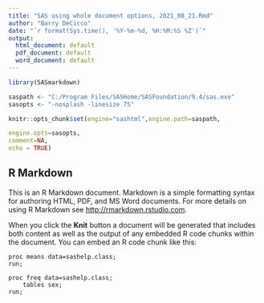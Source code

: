 ```yaml
---
title: "SAS using whole document options, 2021_08_21.Rmd"
author: "Barry DeCicco"
date: "`r format(Sys.time(), '%Y-%m-%d, %H:%M:%S %Z')`"
output:
  html_document: default
  pdf_document: default
  word_document: default
---
```

  
```r

library(SASmarkdown)

saspath <- "C:/Program Files/SASHome/SASFoundation/9.4/sas.exe"
sasopts <- "-nosplash -linesize 75"

knitr::opts_chunk$set(engine="sashtml",engine.path=saspath, 

engine.opts=sasopts, 
comment=NA, 
echo = TRUE)
```


## R Markdown

This is an R Markdown document. Markdown is a simple formatting syntax for authoring HTML, PDF, and MS Word documents. For more details on using R Markdown see <http://rmarkdown.rstudio.com>.

When you click the **Knit** button a document will be generated that includes both content as well as the output of any embedded R code chunks within the document. You can embed an R code chunk like this:

```sas
proc means data=sashelp.class;
run;

proc freq data=sashelp.class;
    tables sex;
run;
```
 
